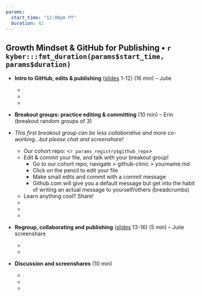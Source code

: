 ```yaml
---
params:
  start_time: "12:00pm PT"
  duration: 42
---
```


## Growth Mindset & GitHub for Publishing • `r kyber:::fmt_duration(params$start_time, params$duration)`

* **Intro to GitHub, edits & publishing** ([slides](https://docs.google.com/presentation/d/1geUN-dv-NMx6IgeCwMRVmTO8nZaauIl26tZDOrkLW_E/) 1-12) (16 min) – Julie
  -  ‎
  -
  - 
* **Breakout groups: practice editing & committing** (10 min) –  Erin (breakout random groups of 3)
* *This first breakout group can be less collaborative and more co-working...but please chat and screenshare!*

  - Our cohort repo: <`r params_registry$github_repo`>
  - Edit & commit your file, and talk with your breakout group!
    - Go to our cohort repo, navigate > github-clinic > yourname.md
    - Click on the pencil to edit your file
    - Make small edits and commit with a commit message
    - Github.com will give you a default message but get into the habit of writing an actual message to yourself/others (breadcrumbs)
  - Learn anything cool? Share!  
  - ‎
  -
  -
* **Regroup, collaborating and publishing** ([slides](https://docs.google.com/presentation/d/1geUN-dv-NMx6IgeCwMRVmTO8nZaauIl26tZDOrkLW_E/) 13-16) (5 min) – Julie screenshare
  - ‎
  -
* **Discussion and screenshares** (10 min)
  - ‎
  -
  -
